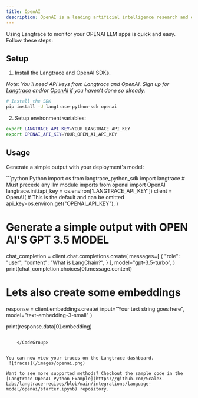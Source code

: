 ```yaml
---
title: OpenAI
description: OpenAI is a leading artificial intelligence research and deployment company committed to ensuring that artificial general intelligence(AGI) benefits all of humanity. It develops cutting-edge AI models, such as GPT-4, to assist in various applications, from natural language processing to complex problem-solving. OpenAI focuses on safety, scalability, and ethical considerations in AI advancements.
---
```


Using Langtrace to monitor your OPENAI LLM apps is quick and easy. Follow these steps:

## Setup

1. Install the Langtrace and OpenAI SDKs.

*Note: You'll need API keys from Langtrace and OpenAI. Sign up for [Langtrace](https://langtrace.ai) and/or [OpenAI](https://openai.com/) if you haven't done so already.*

```sh Shell
# Install the SDK
pip install -U langtrace-python-sdk openai
```

2. Setup environment variables:

```sh Shell
export LANGTRACE_API_KEY=YOUR_LANGTRACE_API_KEY
export OPENAI_API_KEY=YOUR_OPEN_AI_API_KEY
```

## Usage

Generate a simple output with your deployment's model:

<CodeGroup>
  ```python Python
  import os
from langtrace_python_sdk import langtrace # Must precede any llm module imports
from openai import OpenAI
langtrace.init(api_key = os.environ['LANGTRACE_API_KEY'])
client = OpenAI(
    # This is the default and can be omitted
    api_key=os.environ.get("OPENAI_API_KEY"),
)

# Generate a simple output with OPEN AI'S GPT 3.5 MODEL
chat_completion = client.chat.completions.create(
    messages=[
        {
            "role": "user",
            "content": "What is LangChain?",
        }
    ],
    model="gpt-3.5-turbo",
)
print(chat_completion.choices[0].message.content)

# Lets also create some embeddings
response = client.embeddings.create(
    input="Your text string goes here",
    model="text-embedding-3-small"
)

print(response.data[0].embedding)
```

    </CodeGroup>


You can now view your traces on the Langtrace dashboard.
 ![traces](/images/openai.png)

Want to see more supported methods? Checkout the sample code in the [Langtrace OpenAI Python Example](https://github.com/Scale3-Labs/langtrace-recipes/blob/main/integrations/language-model/openai/starter.ipynb) repository.
